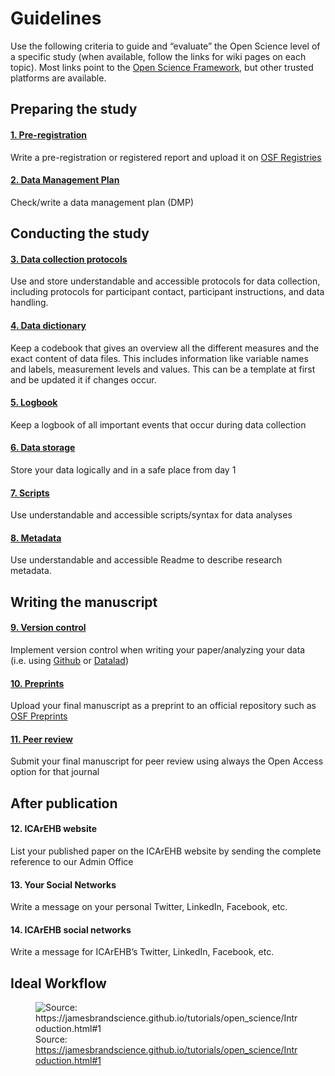 # Guidelines {.unnumbered}

Use the following criteria to guide and "evaluate" the Open Science level of a specific study (when available, follow the links for wiki pages on each topic). Most links point to the [Open Science Framework](www.osf.io), but other trusted platforms are available.

## Preparing the study

#### [1. Pre-registration](preregistration.qmd)

Write a pre-registration or registered report and upload it on [OSF Registries](https://osf.io/registries)

#### [2. Data Management Plan](dmp.qmd)

Check/write a data management plan (DMP)

## Conducting the study

#### [3. Data collection protocols](datacollection.qmd)

Use and store understandable and accessible protocols for data collection, including protocols for participant contact, participant instructions, and data handling.

#### [4. Data dictionary](datadictionary.qmd)

Keep a codebook that gives an overview all the different measures and the exact content of data files. This includes information like variable names and labels, measurement levels and values. This can be a template at first and be updated it if changes occur.

#### [5. Logbook](logbook.qmd)

Keep a logbook of all important events that occur during data collection

#### [6. Data storage](datastorage.qmd)

Store your data logically and in a safe place from day 1

#### [7. Scripts](scripts.qmd)

Use understandable and accessible scripts/syntax for data analyses

#### [8. Metadata](metadata.qmd)

Use understandable and accessible Readme to describe research metadata.

## Writing the manuscript

#### [9. Version control](versioncontrol.qmd)

Implement version control when writing your paper/analyzing your data (i.e. using [Github](https://github.com/) or [Datalad](https://www.datalad.org/))

#### [10. Preprints](preprints.qmd)

Upload your final manuscript as a preprint to an official repository such as [OSF Preprints](https://osf.io/preprints/)

#### [11. Peer review](peerreview.qmd)

Submit your final manuscript for peer review using always the Open Access option for that journal

## After publication

#### 12. ICArEHB website

List your published paper on the ICArEHB website by sending the complete reference to our Admin Office

#### 13. Your Social Networks

Write a message on your personal Twitter, LinkedIn, Facebook, etc.

#### 14. ICArEHB social networks

Write a message for ICArEHB's Twitter, LinkedIn, Facebook, etc.

## Ideal Workflow

![Source: <https://jamesbrandscience.github.io/tutorials/open_science/Introduction.html#1>](workflow.png)
